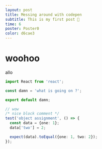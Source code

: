 ```yaml
---
layout: post
title: Messing around with codepen
subtitle: This is my first post 👋
time: 6
poster: Poster0
color: d6cae3
---
```


# woohoo

allo

```typescript
import React from 'react';

const damn = 'what is going on ?';

export default damn;
```

```typescript 5
// wow
/* nice block comment */
test('object assignment', () => {
  const data = {one: 1};
  data['two'] = 2;

  expect(data).toEqual({one: 1, two: 2});
});
```
